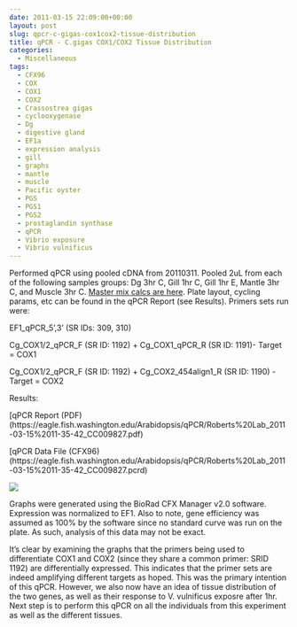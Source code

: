 ```yaml
---
date: 2011-03-15 22:09:00+00:00
layout: post
slug: qpcr-c-gigas-cox1cox2-tissue-distribution
title: qPCR - C.gigas COX1/COX2 Tissue Distribution
categories:
  - Miscellaneous
tags:
  - CFX96
  - COX
  - COX1
  - COX2
  - Crassostrea gigas
  - cyclooxygenase
  - Dg
  - digestive gland
  - EF1a
  - expression analysis
  - gill
  - graphs
  - mantle
  - muscle
  - Pacific oyster
  - PGS
  - PGS1
  - PGS2
  - prostaglandin synthase
  - qPCR
  - Vibrio exposure
  - Vibrio vulnificus
---
```


Performed qPCR using pooled cDNA from 20110311. Pooled 2uL from each of the following samples groups: Dg 3hr C, Gill 1hr C, Gill 1hr E, Mantle 3hr C, and Muscle 3hr C. [ Master mix calcs are here](https://eagle.fish.washington.edu/Arabidopsis/Notebook%20Workup%20Files/20110315-01.jpg). Plate layout, cycling params, etc can be found in the qPCR Report (see Results). Primers sets run were:

EF1_qPCR_5',3' (SR IDs: 309, 310)

Cg_COX1/2_qPCR_F (SR ID: 1192) + Cg_COX1_qPCR_R (SR ID: 1191)- Target = COX1

Cg_COX1/2_qPCR_F (SR ID: 1192) + Cg_COX2_454align1_R (SR ID: 1190) - Target = COX2

Results:

[qPCR Report (PDF)(https://eagle.fish.washington.edu/Arabidopsis/qPCR/Roberts%20Lab_2011-03-15%2011-35-42_CC009827.pdf)

[qPCR Data File (CFX96)(https://eagle.fish.washington.edu/Arabidopsis/qPCR/Roberts%20Lab_2011-03-15%2011-35-42_CC009827.pcrd)

![](https://eagle.fish.washington.edu/Arabidopsis/20110315%20-%20COX%20Tissue%20Distribution%20Gene%20Exp%20Graphs.jpg)

Graphs were generated using the BioRad CFX Manager v2.0 software. Expression was normalized to EF1. Also to note, gene efficiency was assumed as 100% by the software since no standard curve was run on the plate. As such, analysis of this data may not be exact.

It's clear by examining the graphs that the primers being used to differentiate COX1 and COX2 (since they share a common primer: SRID 1192) are differentially expressed. This indicates that the primer sets are indeed amplifying different targets as hoped. This was the primary intention of this qPCR. However, we also now have an idea of tissue distribution of the two genes, as well as their response to V. vulnificus exposre after 1hr. Next step is to perform this qPCR on all the individuals from this experiment as well as the different tissues.
